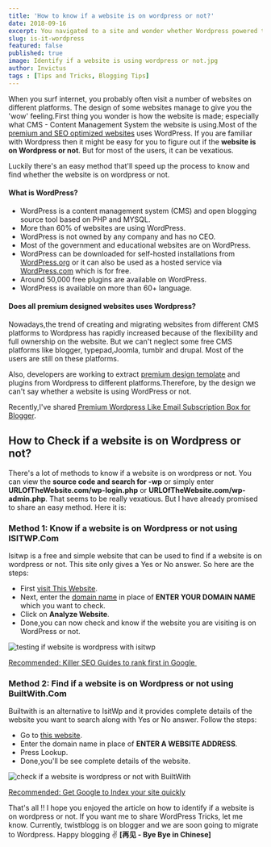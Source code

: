```yaml
---
title: 'How to know if a website is on wordpress or not?'
date: 2018-09-16
excerpt: You navigated to a site and wonder whether Wordpress powered that site? Here is an easy way to find if a website is using wordpress or not
slug: is-it-wordpress
featured: false
published: true
image: Identify if a website is using wordpress or not.jpg
author: Invictus
tags : [Tips and Tricks, Blogging Tips]
---
```


When you surf internet, you probably often visit a number of websites on different platforms. The design of some websites manage to give you the 'wow' feeling.First thing you wonder is how the website is made; especially what CMS - Content Management System the website is using.Most of the [premium and SEO optimized websites](https://www.twistblogg.com/2016/01/premium-seo-optimized-blogger-template.html) uses WordPress. If you are familiar with Wordpress then it might be easy for you to figure out if the **website is on Wordpress or not**. But for most of the users, it can be vexatious.  


Luckily there's an easy method that'll speed up the process to know and find whether the website is on wordpress or not.  
  
  

#### What is WordPress?  


*   WordPress is a content management system (CMS) and open blogging source tool based on PHP and MYSQL.
*   More than 60% of websites are using WordPress.
*   WordPress is not owned by any company and has no CEO. 
*   Most of the government and educational websites are on WordPress.
*   WordPress can be downloaded for self-hosted installations from <a href="https://wordpress.org/" rel="nofollow noopener noreferrer">WordPress.org</a> or it can also be used as a hosted service via <a href="https://wordpress.com/" rel="nofollow noopener noreferrer">WordPress.com</a> which is for free.
*   Around 50,000 free plugins are available on WordPress.
*   WordPress is available on more than 60+ language.

  

#### Does all premium designed websites uses Wordpress?  


Nowadays,the trend of creating and migrating websites from different CMS platforms to Wordpress has rapidly increased because of the flexibility and full ownership on the website. But we can't neglect some free CMS platforms like blogger, typepad,Joomla, tumblr and drupal. Most of the users are still on these platforms. 

Also, developers are working to extract [premium design template](https://www.twistblogg.com/2016/01/premium-seo-optimized-blogger-template.html) and plugins from Wordpress to different platforms.Therefore, by the design we can't say whether a website is using WordPress or not.  

Recently,I've shared [Premium Wordpress Like Email Subscription Box for Blogger](https://www.twistblogg.com/2018/08/wordpress-like-email-subscription-box-for-blogger.html).  
  


## How to Check if a website is on Wordpress or not?


There's a lot of methods to know if a website is on wordpress or not. You can view the **source code and search for -wp** or simply enter **URLOfTheWebsite.com/wp-login.php** or **URLOfTheWebsite.com/wp-admin.php**. That seems to be really vexatious. But I have already promised to share an easy method. Here it is:  
  

### Method 1: Know if a website is on Wordpress or not using ISITWP.Com  


Isitwp is a free and simple website that can be used to find if a website is on wordpress or not. This site only gives a Yes or No answer. So here are the steps:  

*   First <a href="https://www.isitwp.com/" rel="nofollow noopener noreferrer" target="_blank">visit This Website</a>.
*   Next, enter the [domain name](https://www.twistblogg.com/2014/03/things-to-know-before-you-buy-domain.html) in place of **ENTER YOUR DOMAIN NAME** which you want to check.
*   Click on **Analyze Website**.
*   Done,you can now check and know if the website you are visiting is on WordPress or not.


<Image src="testing if website is wordpress with isitwp.png" alt="testing if website is wordpress with isitwp" />

  
[Recommended: Killer SEO Guides to rank first in Google ](https://www.twistblogg.com/2015/10/killer-seo-guides-for-newbie-blogger.html)  
  


### Method 2: Find if a website is on Wordpress or not using BuiltWith.Com  


Builtwith is an alternative to IsitWp and it provides complete details of the website you want to search along with Yes or No answer. Follow the steps:  

*   Go to <a href="https://builtwith.com/" rel="nofollow noopener noreferrer" target="_blank">this website</a>.
*   Enter the domain name in place of **ENTER A WEBSITE ADDRESS**.
*   Press Lookup.
*   Done,you'll be see complete details of the website.


<Image src="check if a website is wordpress or not with BuiltWith.png" alt="check if a website is wordpress or not with BuiltWith" />


[Recommended: Get Google to Index your site quickly](https://www.twistblogg.com/2014/01/how-to-get-google-to-index-new-blog-site-articles-quickly.html)  


That's all !! I hope you enjoyed the article on how to identify if a website is on wordpress or not. If you want me to share WordPress Tricks, let me know. Currently, twistblogg is on blogger and we are soon going to migrate to Wordpress. Happy blogging ✌ **\[再见 - Bye Bye in Chinese\]**